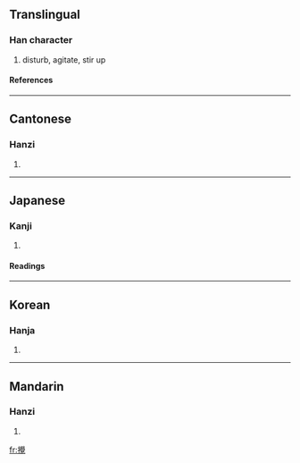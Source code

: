 {{see|搅}}

==Translingual==
===Han character===
{{Han char|rn=64|rad=手|as=20|sn=23|four=5701<sub>6</sub>|canj=手竹月山 (QHBU)}}
# disturb, agitate, stir up
====References====
{{Han ref|kx=0465.010|dkj=13041|dj=0813.240|hdz=31992.010|uh=652A|ud=25898|bh=C5CD|bd=50637}}

----
==Cantonese==
===Hanzi===
{{yue-hanzi|jyut=|y=gaau2}}
# {{defn|Cantonese}}

----
==Japanese==
===Kanji===
{{ja-kanji|grade=|rs=手20}}
# {{defn|Japanese}} 
====Readings====
{{ja-readings|on=[[かく]] (kaku), [[こう]] (kō)|kun=[[みだす]] (midasu)}}

----
==Korean==
===Hanja===
{{ko-hanja|hangeul=교|eumhun=|rv=gyo|mr=kyo|y=kyo}}
# {{defn|Korean}}

----
==Mandarin==
===Hanzi===
{{cmn-hanzi|sim=搅|pin=[[jī]] (ji1), [[jiǎo]] (jiao3), [[yī]] (yi1)|wg=chi<sup>1</sup>, chiao<sup>3</sup>, i<sup>1</sup>}}
# {{defn|Mandarin}}

[[fr:攪]]